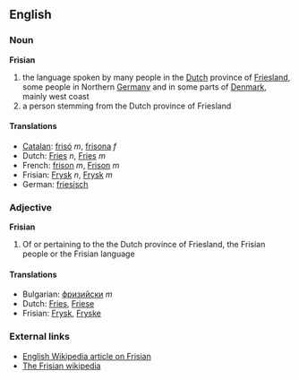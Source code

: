==English==

===Noun===
'''Frisian'''

# the language spoken by many people in the [[Dutch]] province of [[Friesland]], some people in Northern [[Germany]] and in some parts of [[Denmark]], mainly west coast 
# a person stemming from the Dutch province of Friesland

====Translations====
*[[Catalan]]: [[frisó]] ''m'', [[frisona]] ''f''
*Dutch: [[Fries]] ''n'', [[Fries]] ''m''
*French: [[frison]] ''m'', [[Frison]] ''m''
*Frisian: [[Frysk]] ''n'', [[Frysk]] ''m''
*German: [[friesisch]]

===Adjective===
'''Frisian'''

#Of or pertaining to the the Dutch province of Friesland, the Frisian people or the Frisian language 

====Translations====
*Bulgarian: [[фризийски]] ''m''
*Dutch: [[Fries]], [[Friese]]
*Frisian: [[Frysk]], [[Fryske]]

===External links===
* [[en:Frisian|English Wikipedia article on Frisian]]
* [[fy:|The Frisian wikipedia]]